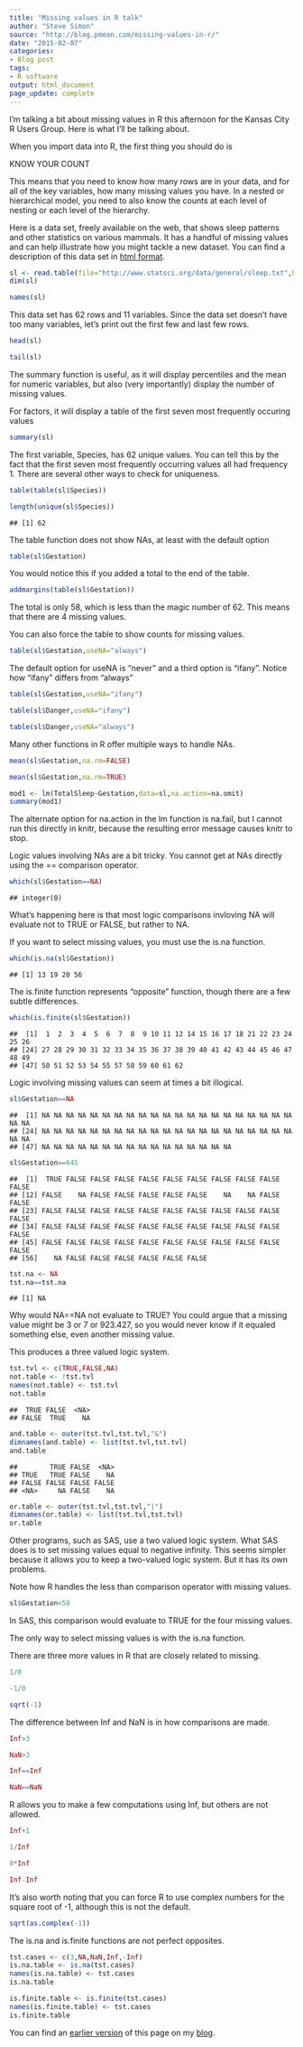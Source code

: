 ```yaml
---
title: "Missing values in R talk"
author: "Steve Simon"
source: "http://blog.pmean.com/missing-values-in-r/"
date: "2015-02-07"
categories:
- Blog post
tags:
- R software
output: html_document
page_update: complete
---
```


I'm talking a bit about missing values in R this afternoon for the Kansas City R Users Group. Here is what I'll be talking about.

<!---More--->

When you import data into R, the first thing you should do is

KNOW YOUR COUNT

This means that you need to know how many rows are in your data, and for all of the key variables, how many missing values you have. In a nested or hierarchical model, you need to also know the counts at each level of nesting or each level of the hierarchy.

Here is a data set, freely available on the web, that shows sleep patterns and other statistics on various mammals. It has a handful of missing values and can help illustrate how you might tackle a new dataset. You can find a description of this data set in [html format][sta1].

```r
sl <- read.table(file="http://www.statsci.org/data/general/sleep.txt",header=TRUE)
dim(sl)
```

```r
names(sl)
```

This data set has 62 rows and 11 variables. Since the data set doesn't have too many variables, let's print out the first few and last few rows.

```r
head(sl)
```

```r
tail(sl)
```

The summary function is useful, as it will display percentiles and the mean for numeric variables, but also (very importantly) display the number of missing values.

For factors, it will display a table of the first seven most frequently occuring values

```r
summary(sl)
```


The first variable, Species, has 62 unique values. You can tell this by the fact that the first seven most frequently occurring values all had frequency 1. There are several other ways to check for uniqueness.

```r
table(table(sl$Species))
```

```r
length(unique(sl$Species))
```

    ## [1] 62

The table function does not show NAs, at least with the default option

```r
table(sl$Gestation)
```

You would notice this if you added a total to the end of the table.

```r
addmargins(table(sl$Gestation))
```

The total is only 58, which is less than the magic number of 62. This means that there are 4 missing values.

You can also force the table to show counts for missing values.

```r
table(sl$Gestation,useNA="always")
```

The default option for useNA is "never" and a third option is "ifany". Notice how "ifany" differs from "always"

```r
table(sl$Gestation,useNA="ifany")
```

```r
table(sl$Danger,useNA="ifany")
```

```r
table(sl$Danger,useNA="always")
```

Many other functions in R offer multiple ways to handle NAs.

```r
mean(sl$Gestation,na.rm=FALSE)
```

```r
mean(sl$Gestation,na.rm=TRUE)
```

```r
mod1 <- lm(TotalSleep~Gestation,data=sl,na.action=na.omit)
summary(mod1)
```

The alternate option for na.action in the lm function is na.fail, but I cannot run this directly in knitr, because the resulting error message causes knitr to stop.

Logic values involving NAs are a bit tricky. You cannot get at NAs directly using the == comparison operator.

```r
which(sl$Gestation==NA)
```

    ## integer(0)

What's happening here is that most logic comparisons invloving NA will evaluate not to TRUE or FALSE, but rather to NA.

If you want to select missing values, you must use the is.na function.

```r
which(is.na(sl$Gestation))
```

    ## [1] 13 19 20 56

The is.finite function represents "opposite" function, though there are a few subtle differences.

```r
which(is.finite(sl$Gestation))
```

    ##  [1]  1  2  3  4  5  6  7  8  9 10 11 12 14 15 16 17 18 21 22 23 24 25 26
    ## [24] 27 28 29 30 31 32 33 34 35 36 37 38 39 40 41 42 43 44 45 46 47 48 49
    ## [47] 50 51 52 53 54 55 57 58 59 60 61 62

Logic involving missing values can seem at times a bit illogical.

```r
sl$Gestation==NA
```

    ##  [1] NA NA NA NA NA NA NA NA NA NA NA NA NA NA NA NA NA NA NA NA NA NA NA
    ## [24] NA NA NA NA NA NA NA NA NA NA NA NA NA NA NA NA NA NA NA NA NA NA NA
    ## [47] NA NA NA NA NA NA NA NA NA NA NA NA NA NA NA NA

```r
sl$Gestation==645
```

    ##  [1]  TRUE FALSE FALSE FALSE FALSE FALSE FALSE FALSE FALSE FALSE FALSE
    ## [12] FALSE    NA FALSE FALSE FALSE FALSE FALSE    NA    NA FALSE FALSE
    ## [23] FALSE FALSE FALSE FALSE FALSE FALSE FALSE FALSE FALSE FALSE FALSE
    ## [34] FALSE FALSE FALSE FALSE FALSE FALSE FALSE FALSE FALSE FALSE FALSE
    ## [45] FALSE FALSE FALSE FALSE FALSE FALSE FALSE FALSE FALSE FALSE FALSE
    ## [56]    NA FALSE FALSE FALSE FALSE FALSE FALSE

```r
tst.na <- NA
tst.na==tst.na
```

    ## [1] NA

Why would NA==NA not evaluate to TRUE? You could argue that a missing value might be 3 or 7 or 923.427, so you would never know if it equaled something else, even another missing value.

This produces a three valued logic system.

```r
tst.tvl <- c(TRUE,FALSE,NA)
not.table <- !tst.tvl
names(not.table) <- tst.tvl
not.table
```

    ##  TRUE FALSE  <NA> 
    ## FALSE  TRUE    NA

```r
and.table <- outer(tst.tvl,tst.tvl,"&")
dimnames(and.table) <- list(tst.tvl,tst.tvl)
and.table
```

    ##        TRUE FALSE  <NA>
    ## TRUE   TRUE FALSE    NA
    ## FALSE FALSE FALSE FALSE
    ## <NA>     NA FALSE    NA

```r
or.table <- outer(tst.tvl,tst.tvl,"|")
dimnames(or.table) <- list(tst.tvl,tst.tvl)
or.table
```

Other programs, such as SAS, use a two valued logic system. What SAS does is to set missing values equal to negative infinity. This seems simpler because it allows you to keep a two-valued logic system. But it has its own problems.

Note how R handles the less than comparison operator with missing values.

```r
sl$Gestation<50
```

In SAS, this comparison would evaluate to TRUE for the four missing
values.

The only way to select missing values is with the is.na function.

There are three more values in R that are closely related to missing.

```r
1/0
```

```r
-1/0
```

```r
sqrt(-1)
```

The difference between Inf and NaN is in how comparisons are made.

```r
Inf>3
```

```r
NaN>3
```

```r
Inf==Inf
```

```r
NaN==NaN
```

R allows you to make a few computations using Inf, but others are not allowed.

```r
Inf+1
```

```r
1/Inf
```

```r
0*Inf
```

```r
Inf-Inf
```

It's also worth noting that you can force R to use complex numbers for the square root of -1, although this is not the default.

```r
sqrt(as.complex(-1))
```

The is.na and is.finite functions are not perfect opposites.

```r
tst.cases <- c(3,NA,NaN,Inf,-Inf)
is.na.table <- is.na(tst.cases)
names(is.na.table) <- tst.cases
is.na.table
```

```r
is.finite.table <- is.finite(tst.cases)
names(is.finite.table) <- tst.cases
is.finite.table
```

You can find an [earlier version][sim1] of this page on my [blog][sim2].

[sim1]: http://blog.pmean.com/missing-values-in-r/
[sim2]: http://blog.pmean.com

[sta1]: http://www.statsci.org/data/general/sleep.html
